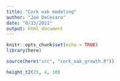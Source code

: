```yaml
---
title: "Cork oak modeling"
author: "Joe DeCesaro"
date: "8/13/2021"
output: html_document
---
```


```r
knitr::opts_chunk$set(echo = TRUE)
library(here)

source(here("src", "cork_oak_growth.R"))
```

```r
height_t2(25, 4, 10)
```

